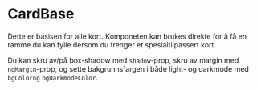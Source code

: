 
<Meta of={CardBaseStories} />

# CardBase

Dette er basisen for alle kort. Komponeten kan brukes direkte for å få en ramme du kan fylle dersom du trenger et spesialtilpassert kort.

Du kan skru av/på box-shadow med `shadow`-prop, skru av margin med `noMargin`-prop, og sette bakgrunnsfargen i både light- og darkmode med `bgColorog` `bgDarkmodeColor`.

<Canvas of={CardBaseStories.Standard} />
<Controls of={CardBaseStories.Standard} />

